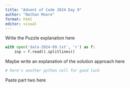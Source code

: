 ```yaml
---
title: "Advent of Code 2024 Day 9"
author: "Nathan Moore"
format: html
editor: visual
---
```


Write the Puzzle explanation here

```python

with open('data-2024-09.txt', 'r') as f:
    inp = f.read().splitlines()

```

Maybe write an explanation of the solution approach here

```python
# here's another python cell for good luck

```

Paste part two here
